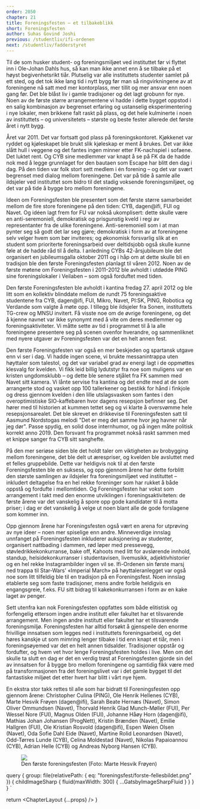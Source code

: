 ```yaml
---
order: 2050
chapter: 21
title: Foreningsfesten – et tilbakeblikk
short: Foreningsfesten
author: Suhas Govind Joshi
previous: /studentliv/ifi-ordenen
next: /studentliv/fadderstyret
---
```



Til de som husker student- og foreningsmiljøet ved instituttet før vi flyttet inn i Ole-Johan Dahls hus, så kan man 
ikke annet enn å se tilbake på et høyst begivenhetsrikt tiår. Plutselig var alle instituttets studenter samlet på 
ett sted, og det tok ikke lang tid i nytt bygg før man så ringvirkningene av at foreningene nå satt med mer 
kontorplass, mer tillit og mer ansvar enn noen gang før. Det ble blåst liv i gamle tradisjoner og det lagt grobunn 
for nye. Noen av de første større arrangementene vi hadde i dette bygget oppstod i en salig kombinasjon av begrenset 
erfaring og ustanselig eksperimentering i nye lokaler, men brikkene falt raskt på plass, og det hele kulminerte i 
noen av instituttets – og universitetets – største og beste fester allerede det første året i nytt bygg.

Året var 2011. Det var fortsatt god plass på foreningskontoret. Kjøkkenet var ryddet og kjøleskapet ble brukt 
slik kjøleskap er ment å brukes. Det var ikke slått hull i veggene og det fantes ingen minner etter FK-nachspiel i 
sofaene. Det luktet rent. Og CYB sine medlemmer var knapt å se på FK da de hadde nok med å legge grunnlaget for 
den bautaen som Escape har blitt den dag i dag. På den tiden var folk stort sett medlem i én forening – og det var 
svært begrenset med dialog mellom foreningene. Det var på tide å samle alle ildsjeler ved instituttet som bidro til 
det stadig voksende foreningsmiljøet, og det var på tide å bygge bro mellom foreningene.

Ideen om Foreningsfesten ble presentert som det første større samarbeidet mellom de fire store foreningene på den 
tiden: CYB, dagen@ifi, FUI og Navet. Og idéen lagt frem for FU var nokså ukomplisert: dette skulle være en 
anti-seremoniell, demokratisk og prisgunstig kveld i regi av representanter fra de ulike foreningene. 
Anti-seremoniell som i at man pynter seg så godt det lar seg gjøre; demokratisk i form av at foreningene selv 
velger hvem som bør inviteres; og økonomisk forsvarlig slik at en student som prioriterte foreningsarbeid over 
deltidsjobb også skulle kunne føle at de hadde råd til å delta. I anledning CYBs 42-årsjubileum ble det 
organisert en jubileumsgalla oktober 2011 og i håp om at dette skulle bli en tradisjon ble den første 
Foreningsfesten planlagt til våren 2012. Noen av de første møtene om Foreningsfesten i 2011-2012 ble avholdt 
i utdødde PING sine foreningslokaler i Veilaben – som også forduftet med tiden.

Den første Foreningsfesten ble avholdt i kantina fredag 27. april 2012 og ble litt som en kollektiv blinddate 
mellom de rundt 75 foreningsaktive studentene fra CYB, dagen@ifi, FUI, Mikro, Navet, PI:SK, PING, Robotica og 
Verdande som valgte å møte opp. I tillegg ble ildsjeler fra Sonen, instituttets TG-crew og MNSU invitert. 
Få visste noe om de øvrige foreningene, og det å kjenne navnet var ikke synonymt med å vite om deres medlemmer 
og foreningsaktiviteter. Vi måtte sette av tid i programmet til å la alle foreningene presentere seg på scenen 
ovenfor hverandre, og sammenliknet med nyere utgaver av Foreningsfesten var det en helt annen fest.

Den første Foreningsfesten var også en mer beskjeden og spartansk utgave enn vi ser i dag. Vi hadde ingen scene, 
vi brukte messanintrappa uten høyttaler som talestol, og det var variabel grad av energi lagt i de oppmøttes 
klesvalg for kvelden. Vi fikk leid billig lydutstyr fra noe som muligens var en kristen ungdomsklubb – og dette 
ble senere stjålet fra FK sammen med Navet sitt kamera. Vi lånte servise fra kantina og det endte med at de som 
arrangerte stod og vasket opp 100 tallerkener og bestikk for hånd i finkjole og dress gjennom kvelden i den lille 
utslagsvasken som fantes i den overoptimistiske SIO-kaffebaren hvor dagens resepsjon befinner seg. Det hører med 
til historien at kummen tettet seg og vi klarte å oversvømme hele resepsjonsarealet. Det ble skrevet en drikkevise 
til Foreningsfesten satt til Aasmund Nordstogas melodi "Det er meg det samme hvor jeg havner når jeg dør". Passe 
spydig, en solid dose internhumor, og på ingen måte politisk korrekt anno 2019. Den forsvant fra programmet nokså 
raskt sammen med et knippe sanger fra CYB sitt sanghefte.

På den mer seriøse siden ble det holdt taler om viktigheten av brobygging mellom foreningene, det ble delt ut 
ærespriser, og kvelden ble avsluttet med et felles gruppebilde. Dette var heldigvis nok til at den første 
Foreningsfesten ble en suksess, og opp gjennom årene har dette forblitt den største samlingen av ildsjeler fra 
foreningsmiljøet ved instituttet – inkludert deltagelse fra en hel rekke foreninger som har rukket å både oppstå 
og fordufte i mellomtiden. Og Foreningsfesten har vokst som arrangement i takt med den enorme utviklingen i 
foreningsaktiviteten: de første årene var det vanskelig å spore opp gode kandidater til å motta priser; i dag er 
det vanskelig å velge ut noen blant alle de gode forslagene som kommer inn.

Opp gjennom årene har Foreningsfesten også vært en arena for utprøving av nye ideer – noen mer spiselige enn andre. 
Minneverdige innslag unnfanget på Foreningsfesten inkluderer auksjonering av studenter, organisert nattbading i 
dammen, rød løper med pressevegg, støvledrikkekonkurranse, bake off, Kahoots med litt for avslørende innhold, 
standup, helsidekonkurranser i studentavisen, livemusikk, adjektivhistorier og en hel rekke Instagrambilder ingen 
vil se. Ifi-Ordenen sin første marsj ned trappa til Star-Wars' «Imperial March» på høyttaleranlegget var også noe 
som litt tilfeldig ble til en tradisjon på en Foreningsfest. Noen innslag etablerte seg som faste tradisjoner, 
mens andre forble heldigvis en engangsgreie, f.eks. FU sitt bidrag til kakekonkurransen i form av en kake laget 
av penger.

Sett utenfra kan nok Foreningsfesten oppfattes som både elitistisk og forfengelig ettersom ingen andre institutt 
eller fakultet har et tilsvarende arrangement. Men ingen andre institutt eller fakultet har et tilsvarende 
foreningsmiljø. Foreningsfesten har alltid forsøkt å gjenspeile den enorme frivillige innsatsen som legges ned i 
instituttets foreningsarbeid, og det høres kanskje ut som mimring lenger tilbake i tid enn knapt et tiår, men i 
foreningsøyemed var det en helt annen tidsalder. Tradisjoner oppstår og fordufter, og hvem vet hvor lenge 
Foreningsfesten holdes i live. Men om det skulle ta slutt en dag er det en verdig trøst at Foreningsfesten 
gjorde sin del av innsatsen for å bygge bro mellom foreningene og samtidig fikk være med på transformasjonen 
fra det foreningslivet var i det gamle bygget til det fantastiske miljøet det etter hvert har blitt i vårt 
nye hjem. 

En ekstra stor takk rettes til alle som har bidratt til Foreningsfesten opp gjennom årene: Christopher Culina 
(PING), Ole Henrik Hellenes (CYB), Marte Hesvik Frøyen (dagen@ifi), Sarah Beate Hernæs (Navet), Simon Oliver 
Ommundsen (Navet), Thorvald Henrik Glad Munch-Møller (FUI), Per Wessel Nore (FUI), Magnus Olden (FUI), Johanne 
Håøy Horn (dagen@ifi), Mathias Johan Johansen (ProgNett), Kristin Brænden (Navet), Emilie Hallgren (FUI), 
Ole Kristian Rosvold (dagen@ifi), Espen Wøien Olsen (Navet), Oda Sofie Dahl Eide (Navet), Martine Rolid 
Leonardsen (Navet), Odd-Tørres Lunde (CYB), Celina Moldestad (Navet), Nikolas Papaioannou (CYB), Adrian 
Helle (CYB) og Andreas Nyborg Hansen (CYB).

<Figure>
  <Image src={props.data.group} />
  <Figcaption>Den første foreningsfesten (Foto: Marte Hesvik Frøyen)</Figcaption>
</Figure>

  query {
    group: file(relativePath: { eq: "foreningsfest/forste-fellesbildet.png" }) {
      childImageSharp {
        fluid(maxWidth: 300) {
          ...GatsbyImageSharpFluid
        }
      }
    }
  }
`

  return <ChapterLayout {...props} />
}
